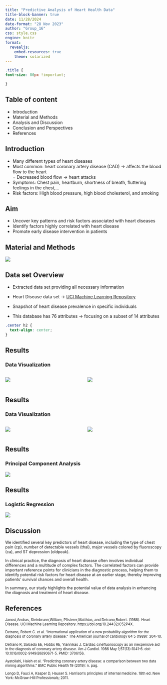```yaml
---
title: "Predictive Analysis of Heart Health Data"
title-block-banner: true
date: 11/28/2024
date-format: "28 Nov 2023"
author: "Group_16"
css: style.css
engine: knitr
format: 
  revealjs:
    embed-resources: true
    theme: solarized
---
```


```css

.title { 
font-size: 80px !important;

}

```

## Table of content

::: {style="font-size: 1.0em"}
-   Introduction
-   Material and Methods
-   Analysis and Discussion
-   Conclusion and Perspectives
-   References
:::

## Introduction

::: {style="font-size: 1.0em"}
-   Many different types of heart diseases
-   Most common: heart coronary artery disease (CAD) -\> affects the blood flow to the heart\
    = Decreased blood flow -\> heart attacks
-   Symptoms: Chest pain, heartburn, shortness of breath, fluttering feelings in the chest,...
-   Risk factors: High blood pressure, high blood cholesterol, and smoking
:::

## Aim {.center}

::: {style="font-size: 1.0em"}
-   Uncover key patterns and risk factors associated with heart diseases
-   Identify factors highly correlated with heart disease
-   Promote early disease intervention in patients
:::

## Material and Methods

![](../results/workflow.png){fig-align="center"}

## Data set Overview

::: {style="font-size: 1.0em"}
-   Extracted data set providing all necessary information

-   Heart Disease data set -\> [UCI Machine Learning Repository](https://archive.ics.uci.edu/dataset/45/heart+disease)

-   Snapshot of heart disease prevalence in specific individuals

-   This database has 76 attributes -\> focusing on a subset of 14 attributes
:::

```css
.center h2 {
  text-align: center;
}
```

## Results

### Data Visualization

::: columns
::: {.column width="50%"}
![](../results/plot_2.png){fig-align="left"}
:::

::: {.column width="50%"}
![](../results/plot_3.png){fig-align="right"}
:::
:::

## Results

### Data Visualization

::: columns
::: {.column width="50%"}
![](../results/plot_4.png){fig-align="left"}
:::

::: {.column width="50%"}
![](../results/plot_5.png){fig-align="right"}
:::
:::

## Results

### Principal Component Analysis

![](../results/plot_6.png){fig-align="center"}

## Results

### Logistic Regression

![](../results/logistic.png){fig-align="center"}

## Discussion

::: {style="font-size: 0.9em"}
We identified several key predictors of heart disease, including the type of chest pain (cp), number of detectable vessels (thal), major vessels colored by fluoroscopy (ca), and ST depression (oldpeak).

In clinical practice, the diagnosis of heart disease often involves individual differences and a multitude of complex factors. The correlated factors can provide important reference points for clinicians in the diagnostic process, helping them to identify potential risk factors for heart disease at an earlier stage, thereby improving patients' survival chances and overall health.

In summary, our study highlights the potential value of data analysis in enhancing the diagnosis and treatment of heart disease.
:::

## References

::: {style="font-size: 0.8em"}
Janosi,Andras, Steinbrunn,William, Pfisterer,Matthias, and Detrano,Robert. (1988). Heart Disease. UCI Machine Learning Repository. https://doi.org/10.24432/C52P4X.

Detrano, Robert C. et al. "International application of a new probability algorithm for the diagnosis of coronary artery disease." The American journal of cardiology 64 5 (1989): 304-10.

Detrano R, Salcedo EE, Hobbs RE, Yiannikas J. Cardiac cinefluoroscopy as an inexpensive aid in the diagnosis of coronary artery disease. Am J Cardiol. 1986 May 1;57(13):1041-6. doi: 10.1016/0002-9149(86)90671-5. PMID: 3706156.

Ayatollahi, Haleh et al. "Predicting coronary artery disease: a comparison between two data mining algorithms." BMC Public Health 19 (2019): n. pag.

Longo D, Fauci A, Kasper D, Hauser S. Harrison's principles of internal medicine. 18th ed. New York: McGraw-Hill Professionals; 2011.
:::
